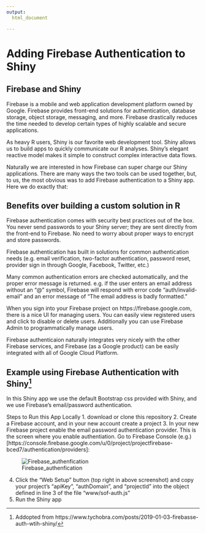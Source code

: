 ```yaml
---
output:
  html_document

---
```




# Adding Firebase Authentication to Shiny

## Firebase and Shiny

Firebase is a mobile and web application development platform owned by Google. Firebase provides front-end solutions for authentication, database storage, object storage, messaging, and more. Firebase drastically reduces the time needed to develop certain types of highly scalable and secure applications.

As heavy R users, Shiny is our favorite web development tool. Shiny allows us to build apps to quickly communicate our R analyses. Shiny’s elegant reactive model makes it simple to construct complex interactive data flows.

Naturally we are interested in how Firebase can super charge our Shiny applications. There are many ways the two tools can be used together, but, to us, the most obvious was to add Firebase authentication to a Shiny app. Here we do exactly that:

## Benefits over building a custom solution in R

Firebase authentication comes with security best practices out of the box. You never send passwords to your Shiny server; they are sent directly from the front-end to Firebase. No need to worry about proper ways to encrypt and store passwords.

Firebase authentication has built in solutions for common authentication needs (e.g. email verification, two-factor authentication, password reset, provider sign in through Google, Facebook, Twitter, etc.)

Many common authentication errors are checked automatically, and the proper error message is returned. e.g. if the user enters an email address without an “@” symbol, Firebase will respond with error code “auth/invalid-email” and an error message of “The email address is badly formatted.”

When you sign into your Firebase project on https://firebase.google.com, there is a nice UI for managing users. You can easily view registered users and click to disable or delete users. Additionally you can use Firebase Admin to programmatically manage users.

Firebase authenticaion naturally integrates very nicely with the other Firebase services, and Firebase (as a Google product) can be easily integrated with all of Google Cloud Platform.


## Example using Firebase Authentication with Shiny[^1]

In this Shiny app we use the default Bootstrap css provided with Shiny, and we use Firebase's email/password authentication. 

Steps to Run this App Locally
1. download or clone this repository
2. Create a Firebase account, and in your new account create a project
3. In your new Firebase project enable the email password authentication provider. This is the screen where you enable authentiation. Go to Firebase Console (e.g.)[https://console.firebase.google.com/u/0/project/projectfirebase-bced7/authentication/providers]:

![Firebase_authenfication](Firebase_authenfication.JPG)

4. Click the "Web Setup" button (top right in above screenshot) and copy your project's "apiKey", "authDomain", and "projectId" into the object defined in line 3 of the file "www/sof-auth.js"
5. Run the Shiny app

[^1]: Addopted from https://www.tychobra.com/posts/2019-01-03-firebasse-auth-wtih-shiny/
